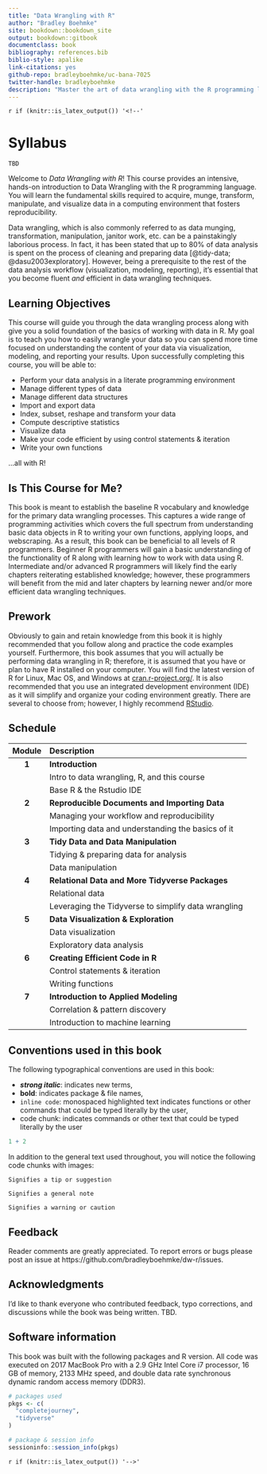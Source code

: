 ```yaml
--- 
title: "Data Wrangling with R"
author: "Bradley Boehmke"
site: bookdown::bookdown_site
output: bookdown::gitbook
documentclass: book
bibliography: references.bib
biblio-style: apalike
link-citations: yes
github-repo: bradleyboehmke/uc-bana-7025
twitter-handle: bradleyboehmke
description: "Master the art of data wrangling with the R programming language."
---
```


`r if (knitr::is_latex_output()) '<!--'` 

# Syllabus {-}

```block
TBD
```

Welcome to _Data Wrangling with R_! This course provides an intensive, hands-on introduction to Data Wrangling with the R programming language. You will learn the fundamental skills required to acquire, munge, transform, manipulate, and visualize data in a computing environment that fosters reproducibility.

Data wrangling, which is also commonly referred to as data munging, transformation, manipulation, janitor work, etc. can be a painstakingly laborious process. In fact, it has been stated that up to 80% of data analysis is spent on the process of cleaning and preparing data [@tidy-data; @dasu2003exploratory]. However, being a prerequisite to the rest of the data analysis workflow (visualization, modeling, reporting), it's essential that you become fluent *and* efficient in data wrangling techniques.

## Learning Objectives {-}

This course will guide you through the data wrangling process along with give you a solid foundation of the basics of working with data in R. My goal is to teach you how to easily wrangle your data so you can spend more time focused on understanding the content of your data via visualization, modeling, and reporting your results. Upon successfully completing this course, you will be able to:

* Perform your data analysis in a literate programming environment
* Manage different types of data
* Manage different data structures
* Import and export data
* Index, subset, reshape and transform your data
* Compute descriptive statistics
* Visualize data
* Make your code efficient by using control statements & iteration
* Write your own functions

...all with R!

## Is This Course for Me? {-}

This book is meant to establish the baseline R vocabulary and knowledge for the primary data wrangling processes.  This captures a wide range of programming activities which covers the full spectrum from understanding basic data objects in R to writing your own functions, applying loops, and webscraping.  As a result, this book can be beneficial to all levels of R programmers.  Beginner R programmers will gain a basic understanding of the functionality of R along with learning how to work with data using R.  Intermediate and/or advanced R programmers will likely find the early chapters reiterating established knowledge; however, these programmers will benefit from the mid and later chapters by learning newer and/or more efficient data wrangling techniques.  


## Prework {-}

Obviously to gain and retain knowledge from this book it is highly recommended that you follow along and practice the code examples yourself.  Furthermore, this book assumes that you will actually be performing data wrangling in R; therefore, it is assumed that you have or plan to have R installed on your computer. You will find the latest version of R for Linux, Mac OS, and Windows at [cran.r-project.org/](https://cran.r-project.org/).  It is also recommended that you use an integrated development environment (IDE) as it will simplify and organize your coding environment greatly.  There are several to choose from; however, I highly recommend [RStudio](https://www.rstudio.com/).

## Schedule {-}

| Module        | Description                                         |
|:-------------:|:----------------------------------------------------|
| **1**         | **Introduction**                                    |
|               | Intro to data wrangling, R, and this course         |
|               | Base R & the Rstudio IDE                            |
| **2**         | **Reproducible Documents and Importing Data**       |
|               | Managing your workflow and reproducibility          |
|               | Importing data and understanding the basics of it   |
| **3**         | **Tidy Data and Data Manipulation**                 |
|               | Tidying & preparing data for analysis               |
|               | Data manipulation                                   |
| **4**         | **Relational Data and More Tidyverse Packages**     |
|               | Relational data                                     |
|               | Leveraging the Tidyverse to simplify data wrangling |
| **5**         | **Data Visualization & Exploration**                |
|               | Data visualization                                  |
|               | Exploratory data analysis                           |
| **6**         | **Creating Efficient Code in R**                    |
|               | Control statements & iteration                      |
|               | Writing functions                                   |
| **7**         | **Introduction to Applied Modeling**                |
|               | Correlation & pattern discovery                     |
|               | Introduction to machine learning                    |

## Conventions used in this book {-}

The following typographical conventions are used in this book:

* ___strong italic___: indicates new terms,
* __bold__: indicates package & file names,
* `inline code`: monospaced highlighted text indicates functions or other commands that could be typed literally by the user,
* code chunk: indicates commands or other text that could be typed literally by the user

```r
1 + 2
```

In addition to the general text used throughout, you will notice the following code chunks with images:

```block
Signifies a tip or suggestion
```

```block
Signifies a general note
```

```block
Signifies a warning or caution
```

## Feedback {-}

Reader comments are greatly appreciated. To report errors or bugs please post an issue at https://github.com/bradleyboehmke/dw-r/issues.

## Acknowledgments {-} 

I'd like to thank everyone who contributed feedback, typo corrections, and discussions while the book was being written. TBD.

## Software information {-} 

This book was built with the following packages and R version.  All code was executed on 2017 MacBook Pro with a 2.9 GHz Intel Core i7 processor, 16 GB of memory, 2133 MHz speed, and double data rate synchronous dynamic random access memory (DDR3). 

```r
# packages used
pkgs <- c(
  "completejourney",
  "tidyverse"
)

# package & session info
sessioninfo::session_info(pkgs)
```


`r if (knitr::is_latex_output()) '-->'`
